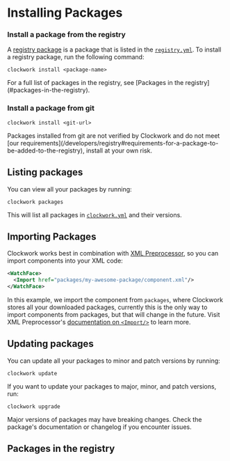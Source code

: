 
# Installing Packages

### Install a package from the registry

A [registry package](/developers/registry) is a package that is listed in the [`registry.yml`](https://github.com/Turtlepaw/clockwork/blob/main/registry.yml). To install a registry package, run the following command:

```shell
clockwork install <package-name>
```

<Callout type="info">
  For a full list of packages in the registry, see [Packages in the
  registry](#packages-in-the-registry).
</Callout>

### Install a package from git

```shell
clockwork install <git-url>
```

<Callout type="warning">
  Packages installed from git are not verified by Clockwork and do not meet [our
  requirements](/developers/registry#requirements-for-a-package-to-be-added-to-the-registry),
  install at your own risk.
</Callout>

## Listing packages

You can view all your packages by running:

```shell
clockwork packages
```

This will list all packages in [`clockwork.yml`](/developers/package) and their versions.

## Importing Packages

Clockwork works best in combination with [XML Preprocessor](https://github.com/gondwanasoft/xml-preprocessor), so you can import components into your XML code:

```xml {2}
<WatchFace>
  <Import href="packages/my-awesome-package/component.xml"/>
</WatchFace>
```

In this example, we import the component from `packages`, where Clockwork stores all your downloaded packages, currently this is the only way to import components from packages, but that will change in the future. Visit XML Preprocessor's [documentation on `<Import/>`](https://github.com/gondwanasoft/xml-preprocessor?tab=readme-ov-file#import) to learn more.

## Updating packages

You can update all your packages to minor and patch versions by running:

```shell
clockwork update
```

If you want to update your packages to major, minor, and patch versions, run:

```shell
clockwork upgrade
```

<Callout type="warning">
  Major versions of packages may have breaking changes. Check the package's
  documentation or changelog if you encounter issues.
</Callout>

## Packages in the registry

<Manifest />

